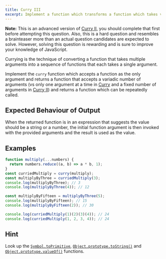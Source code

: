 ```yaml
---
title: Curry III
excerpt: Implement a function which transforms a function which takes variadic arguments into a function that can be repeatedly called with any number of arguments
---
```


**Note:** This is an advanced version of [Curry II](/questions/javascript/curry-ii), you should complete that first before attempting this question. Also, this is a hard question and resembles a brainteaser more than an actual question candidates are expected to solve. However, solving this question is rewarding and is sure to improve your knowledge of JavaScript.

Currying is the technique of converting a function that takes multiple arguments into a sequence of functions that each takes a single argument.

Implement the `curry` function which accepts a function as the only argument and returns a function that accepts a variadic number of arguments (vs only one argument at a time in [Curry](/questions/javascript/curry) and a fixed number of arguments in [Curry II](/questions/javascript/curry-ii)) and returns a function which can be repeatedly called.

## Expected Behaviour of Output

When the returned function is in an expression that suggests the value should be a string or a number, the initial function argument is then invoked with the provided arguments and the result is used as the value.

## Examples

```js
function multiply(...numbers) {
  return numbers.reduce((a, b) => a * b, 1);
}
const curriedMultiply = curry(multiply);
const multiplyByThree = curriedMultiply(3);
console.log(multiplyByThree); // 3
console.log(multiplyByThree(4)); // 12

const multiplyByFifteen = multiplyByThree(5);
console.log(multiplyByFifteen); // 15
console.log(multiplyByFifteen(2)); // 30

console.log(curriedMultiply(1)(2)(3)(4)); // 24
console.log(curriedMultiply(1, 2, 3, 4)); // 24
```

## Hint

Look up the [`Symbol.toPrimitive`](https://developer.mozilla.org/en-US/docs/Web/JavaScript/Reference/Global_Objects/Symbol/toPrimitive), [`Object.prototype.toString()`](https://developer.mozilla.org/en-US/docs/Web/JavaScript/Reference/Global_Objects/Object/toString) and [`Object.prototype.valueOf()`](https://developer.mozilla.org/en-US/docs/Web/JavaScript/Reference/Global_Objects/Object/valueOf) functions.
